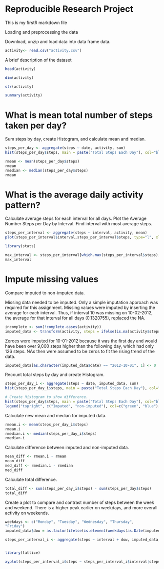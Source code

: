 Reproducible Research Project
=============================
This is my firstR markdown file

Loading and preprocessing the data

Download, unzip and load data into data frame data.

```r
activity<- read.csv("activity.csv")
```
A brief description of the dataset

```r
head(activity)
```

```r
dim(activity)
```

```r

str(activity)
```

```r
summary(activity)
```

What is mean total number of steps taken per day?
=================================================

Sum steps by day, create Histogram, and calculate mean and median.
```r
steps_per_day <- aggregate(steps ~ date, activity, sum)
hist(steps_per_day$steps, main = paste("Total Steps Each Day"), col="blue", xlab="Number of Steps")
```

```r
rmean <- mean(steps_per_day$steps)
rmean
rmedian <- median(steps_per_day$steps)
rmean
```

What is the average daily activity pattern?
==============================================
Calculate average steps for each interval for all days.
Plot the Average Number Steps per Day by Interval.
Find interval with most average steps.
```r
steps_per_interval <- aggregate(steps ~ interval, activity, mean)
plot(steps_per_interval$interval,steps_per_interval$steps, type="l", xlab="Interval", ylab="Number of Steps",main="Average Number of Steps per Day by Interval")
```

```r
library(stats)
```

```r
max_interval <- steps_per_interval[which.max(steps_per_interval$steps),1]
max_interval
```

Impute missing values
======================

Compare imputed to non-imputed data.

Missing data needed to be imputed. Only a simple imputation approach was required for this assignment. Missing values were imputed by inserting the average for each interval. Thus, if interval 10 was missing on 10-02-2012, the average for that interval for all days (0.1320755), replaced the NA.

```r
incomplete <- sum(!complete.cases(activity))
imputed_data <- transform(activity, steps = ifelse(is.na(activity$steps), steps_per_interval$steps[match(activity$interval, steps_per_interval$interval)], activity$steps))
```
Zeroes were imputed for 10-01-2012 because it was the first day and would have been over 9,000 steps higher than the following day, which had only 126 steps. NAs then were assumed to be zeros to fit the rising trend of the data.

```r
imputed_data[as.character(imputed_data$date) == "2012-10-01", 1] <- 0
```

Recount total steps by day and create Histogram.

```r
steps_per_day_i <- aggregate(steps ~ date, imputed_data, sum)
hist(steps_per_day_i$steps, main = paste("Total Steps Each Day"), col="green", xlab="Number of Steps")

# Create Histogram to show difference. 
hist(steps_per_day$steps, main = paste("Total Steps Each Day"), col="blue", xlab="Number of Steps", add=T)
legend("topright", c("Imputed", "non-imputed"), col=c("green", "blue"), lwd=10)

```

Calculate new mean and median for imputed data.
```r
rmean.i <- mean(steps_per_day_i$steps)
rmean.i
rmedian.i <- median(steps_per_day_i$steps)
rmedian.i
```
Calculate difference between imputed and non-imputed data.

```r
mean_diff <- rmean.i - rmean
mean_diff
med_diff <- rmedian.i - rmedian
med_diff
```

Calculate total difference.
```r
total_diff <- sum(steps_per_day_i$steps) - sum(steps_per_day$steps)
total_diff
```


Create a plot to compare and contrast number of steps between the week and weekend. There is a higher peak earlier on weekdays, and more overall activity on weekends.
```r
weekdays <- c("Monday", "Tuesday", "Wednesday", "Thursday", 
"Friday")
imputed_data$dow = as.factor(ifelse(is.element(weekdays(as.Date(imputed_data$date)),weekdays), "Weekday", "Weekend"))

steps_per_interval_i <- aggregate(steps ~ interval + dow, imputed_data, mean)


library(lattice)

xyplot(steps_per_interval_i$steps ~ steps_per_interval_i$interval|steps_per_interval_i$dow, main="Average Steps per Day by Interval",xlab="Interval", ylab="Steps",layout=c(1,2), type="l")

```



